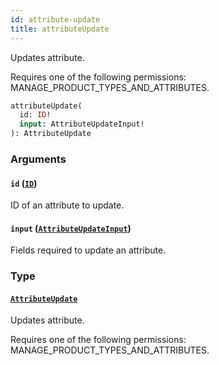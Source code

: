 ```yaml
---
id: attribute-update
title: attributeUpdate
---
```


Updates attribute.

Requires one of the following permissions: MANAGE_PRODUCT_TYPES_AND_ATTRIBUTES.

```graphql
attributeUpdate(
  id: ID!
  input: AttributeUpdateInput!
): AttributeUpdate
```

### Arguments

#### `id` ([`ID`](../../../developer/api-reference/scalars/id))

ID of an attribute to update.

#### `input` ([`AttributeUpdateInput`](../../../developer/api-reference/inputs/attribute-update-input))

Fields required to update an attribute.

### Type

#### [`AttributeUpdate`](../../../developer/api-reference/objects/attribute-update)

Updates attribute.

Requires one of the following permissions: MANAGE_PRODUCT_TYPES_AND_ATTRIBUTES.
